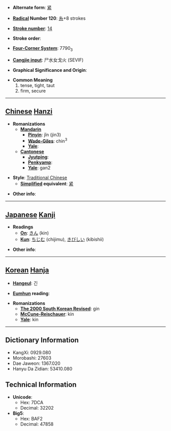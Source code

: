 * '''Alternate form''': [[紧]]

* '''[[Wiktionary:Chinese radical index| Radical]] Number 120''': [[Wiktionary:Chinese radical index 糸|糸]]+8 strokes

* '''[[Wiktionary:Chinese total strokes index|Stroke number]]''': [[Wiktionary:Chinese total strokes index 14|14]]

* '''Stroke order''': 

* '''[[Wiktionary:Chinese four corner index|Four-Corner System]]''': 7790<sub>3</sub>

* '''[[Wiktionary:Chinese Cangjie index|Cangjie input]]''': 尸水女戈火 (SEVIF)

* '''Graphical Significance and Origin''': 

* '''Common Meaning'''
*#tense, tight, taut
*# firm, secure


----

== [[Chinese]] [[Hanzi]] ==

* '''Romanizations'''
** '''[[Mandarin]]'''
*** '''[[Pinyin]]''': jǐn (jin3)
*** '''[[Wade-Giles]]''': chin<sup>3</sup>
*** '''[[Yale]]''': 
** '''[[Cantonese]]'''
*** '''[[Jyutping]]''':
*** '''[[Penkyamp]]''': 
*** '''[[Yale]]''': gan2

* '''Style''': [[Traditional Chinese]] 
** '''[[Simplified Chinese|Simplified]] equivalent''': [[紧]]

* '''Other info''': 

----

== [[Japanese]] [[Kanji]] ==

* '''Readings'''
** '''[[On]]''': [[きん]] (kin)
** '''[[Kun]]''': [[ちじむ]] (chijimu), [[きびしい]] (kibishii)

* '''Other info''':  

----

== [[Korean]] [[Hanja]] ==

* '''[[Hangeul]]''': 긴

* '''[[Eumhun]] reading''': 

* '''Romanizations'''
** '''[[The 2000 South Korean Revised Romanization|The 2000 South Korean Revised]]''': gin
** '''[[McCune-Reischauer]]''': kin
** '''[[Yale]]''': kin

----

== Dictionary Information ==

* KangXi: 0929.080
* Morobashi: 27603
* Dae Jaweon: 1367.020
* Hanyu Da Zidian: 53410.080

== Technical Information ==

* '''Unicode''':
** Hex: 7DCA
** Decimal: 32202
* '''Big5''':
** Hex: BAF2
** Decimal: 47858